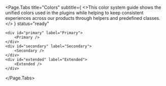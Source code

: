 

<Page.Tabs
	title="Colors"
	subtitle={
		<>This color system guide shows the unified colors used in the plugins while helping to keep consistent experiences across our products through helpers and predefined classes.</>
	}
	status="ready"
>
	<div id="primary" label="Primary">
		<Primary />
	</div>
	<div id="secondary" label="Secondary">
		<Secondary />
	</div>
	<div id="extended" label="Extended">
		<Extended />
	</div>
</Page.Tabs>
